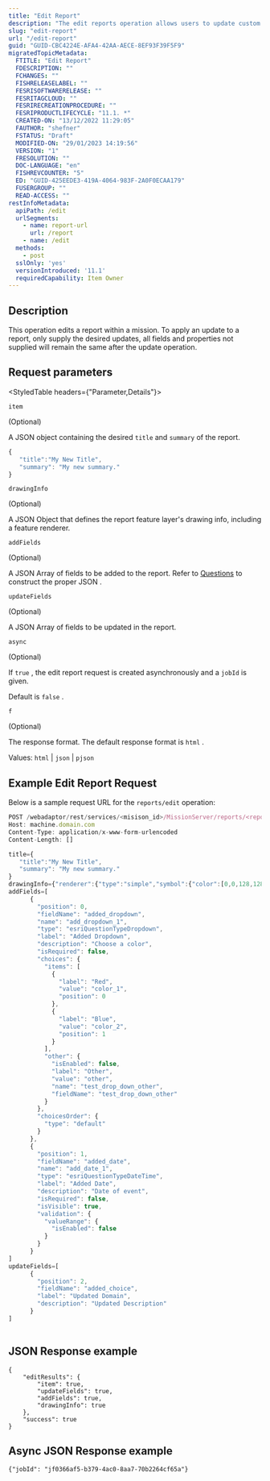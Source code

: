 ```yaml
---
title: "Edit Report"
description: "The edit reports operation allows users to update custom reports in a mission."
slug: "edit-report"
url: "/edit-report"
guid: "GUID-CBC4224E-AFA4-42AA-AECE-8EF93F39F5F9"
migratedTopicMetadata:
  FTITLE: "Edit Report"
  FDESCRIPTION: ""
  FCHANGES: ""
  FISHRELEASELABEL: ""
  FESRISOFTWARERELEASE: ""
  FESRITAGCLOUD: ""
  FESRIRECREATIONPROCEDURE: ""
  FESRIPRODUCTLIFECYCLE: "11.1. *"
  CREATED-ON: "13/12/2022 11:29:05"
  FAUTHOR: "shefner"
  FSTATUS: "Draft"
  MODIFIED-ON: "29/01/2023 14:19:56"
  VERSION: "1"
  FRESOLUTION: ""
  DOC-LANGUAGE: "en"
  FISHREVCOUNTER: "5"
  ED: "GUID-425EEDE3-419A-4064-983F-2A0F0ECAA179"
  FUSERGROUP: ""
  READ-ACCESS: ""
restInfoMetadata:
  apiPath: /edit
  urlSegments:
    - name: report-url
      url: /report
    - name: /edit
  methods:
    - post
  sslOnly: 'yes'
  versionIntroduced: '11.1'
  requiredCapability: Item Owner
---
```


## Description

This operation edits a report within a mission. To apply an update to a report, only supply the desired updates, all fields and properties not supplied will remain the same after the update operation.

##  Request parameters

<StyledTable headers={"Parameter,Details"}>

<StyledTableRow>

<StyledTableCell cellStyle="markdown">

`item` 

(Optional)

</StyledTableCell>

<StyledTableCell cellStyle="markdown">

A JSON object containing the desired `title`  and `summary`  of the report.

```javascript
{
   "title":"My New Title",
   "summary": "My new summary."
}
```

 

</StyledTableCell>

</StyledTableRow>

<StyledTableRow>

<StyledTableCell cellStyle="markdown">

`drawingInfo` 

(Optional)

</StyledTableCell>

<StyledTableCell cellStyle="markdown">

A JSON Object that defines the report feature layer's drawing info, including a feature renderer.

</StyledTableCell>

</StyledTableRow>

<StyledTableRow>

<StyledTableCell cellStyle="markdown">

`addFields` 

(Optional)

</StyledTableCell>

<StyledTableCell cellStyle="markdown">

A JSON Array of fields to be added to the report. Refer to [Questions](/add-report) to construct the proper JSON .

</StyledTableCell>

</StyledTableRow>

<StyledTableRow>

<StyledTableCell cellStyle="markdown">

`updateFields` 

(Optional)

</StyledTableCell>

<StyledTableCell cellStyle="markdown">

A JSON Array of fields to be updated in the report.

</StyledTableCell>

</StyledTableRow>

<StyledTableRow>

<StyledTableCell cellStyle="markdown">

`async` 

(Optional)

</StyledTableCell>

<StyledTableCell cellStyle="markdown">

If `true` , the edit report request is created asynchronously and a `jobId`  is given.

Default is `false` .

</StyledTableCell>

</StyledTableRow>

<StyledTableRow>

<StyledTableCell cellStyle="markdown">

`f` 

(Optional)

</StyledTableCell>

<StyledTableCell cellStyle="markdown">

The response format. The default response format is `html` . 

Values: `html`  \| `json`  \| `pjson` 

</StyledTableCell>

</StyledTableRow>

</StyledTable>

## Example Edit Report Request

Below is a sample request URL for the `reports/edit`  operation:

```javascript
POST /webadaptor/rest/services/<misison_id>/MissionServer/reports/<report_id>/edit HTTP/1.1
Host: machine.domain.com
Content-Type: application/x-www-form-urlencoded
Content-Length: []

title={
   "title":"My New Title",
   "summary": "My new summary."
}
drawingInfo={"renderer":{"type":"simple","symbol":{"color":[0,0,128,128],"size":15,"angle":0,"xoffset":0,"yoffset":0,"type":"esriSMS","style":"esriSMSCircle","outline":{"color":[0,0,128,255],"width":0.99975,"type":"esriSLS","style":"esriSLSSolid"}}}}
addFields=[
      {
        "position": 0,
        "fieldName": "added_dropdown",
        "name": "add_dropdown_1",
        "type": "esriQuestionTypeDropdown",
        "label": "Added Dropdown",
        "description": "Choose a color",
        "isRequired": false,
        "choices": {
          "items": [
            {
              "label": "Red",
              "value": "color_1",
              "position": 0
            },
            {
              "label": "Blue",
              "value": "color_2",
              "position": 1
            }
          ],
          "other": {
            "isEnabled": false,
            "label": "Other",
            "value": "other",
            "name": "test_drop_down_other",
            "fieldName": "test_drop_down_other"
          }
        },
        "choicesOrder": {
          "type": "default"
        }
      },
      {
        "position": 1,
        "fieldName": "added_date",
        "name": "add_date_1",
        "type": "esriQuestionTypeDateTime",
        "label": "Added Date",
        "description": "Date of event",
        "isRequired": false,
        "isVisible": true,
        "validation": {
          "valueRange": {
            "isEnabled": false
          }
        }
      }
]
updateFields=[
      {
        "position": 2,
        "fieldName": "added_choice",
        "label": "Updated Domain",
        "description": "Updated Description"
      }
]
      
```

 

##  JSON Response example

```other
{
    "editResults": {
        "item": true,
        "updateFields": true,
        "addFields": true,
        "drawingInfo": true
    },
    "success": true
}

```

 

##  Async JSON Response example

```other
{"jobId": "jf0366af5-b379-4ac0-8aa7-70b2264cf65a"}

```

 
